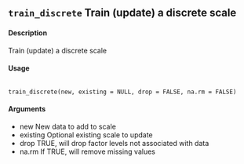 ## ``train_discrete`` Train (update) a discrete scale

#### Description
Train (update) a discrete scale

#### Usage
<pre><code>
train_discrete(new, existing = NULL, drop = FALSE, na.rm = FALSE)
</code></pre>

#### Arguments
* new New data to add to scale
*  existing Optional existing scale to update
* drop TRUE, will drop factor levels not associated with data
* na.rm If TRUE, will remove missing values
